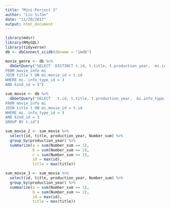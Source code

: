 ```yaml
---
title: "Mini-Porject 3"
author: "Liu Sifan"
date: "11/20/2017"
output: html_document
---
```


```r
library(mdsr)
library(RMySQL)
library(tidyverse)
db <- dbConnect_scidb(dbname = "imdb")
```

```r
movie_genre <- db %>%
  dbGetQuery("SELECT  DISTINCT t.id, t.title, t.production_year,  mi.info_type_id, t. kind_id, mi.info
FROM movie_info mi
JOIN title t ON mi.movie_id = t.id
WHERE mi. info_type_id = 3
AND kind_id = 1")
```

```r
sum_movie <- db %>%
  dbGetQuery("SELECT   t.id, t.title, t.production_year,  mi.info_type_id, t. kind_id, mi.info, SUM(t.kind_id) AS Number_sum
FROM movie_info mi
JOIN title t ON mi.movie_id = t.id
WHERE mi. info_type_id = 3
AND kind_id = 1
GROUP BY t.id")
```

```r
sum_movie_2 <- sum_movie %>%
  select(id, title, production_year, Number_sum) %>%
  group_by(production_year) %>%
  summarize(a = sum(Number_sum == 1),
            b = sum(Number_sum == 2),
            c = sum(Number_sum >= 3),
            id = max(id),
            title = max(title))
```

```r
sum_movie_3 <- sum_movie %>%
  select(id, title, production_year, Number_sum) %>%
  group_by(production_year) %>%
  summarize(a = sum(Number_sum == 1),
            b = sum(Number_sum >= 2),
            id = max(id),
            title = max(title))
```

